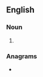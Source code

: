 ==English==

===Noun===
{{head|en|noun form}}

# {{plural of|en|eikon}}

===Anagrams===
* {{anagrams|en|a=eiknos|Sienko|enokis|koines}}